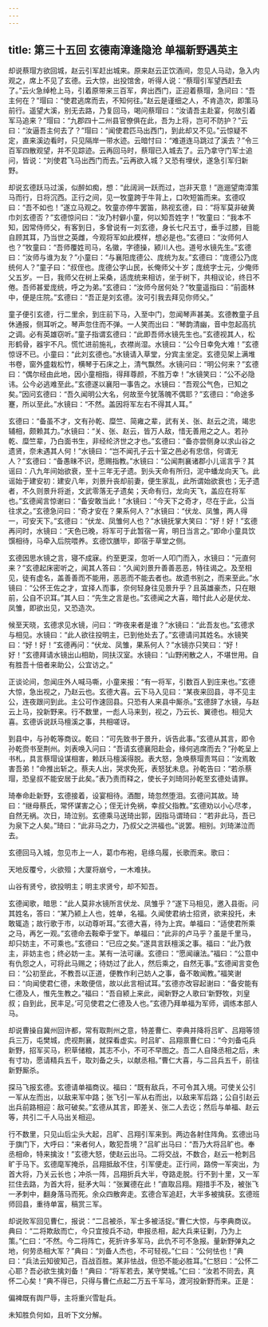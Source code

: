 ```yaml
---
---
---
```

title: 第三十五回 玄德南漳逢隐沧 单福新野遇英主
---

却说蔡瑁方欲回城，赵云引军赶出城来。原来赵云正饮酒间，忽见人马动，急入内观之，席上不见了玄德。云大惊，出投馆舍，听得人说：“蔡瑁引军望西赶去了。”云火急绰枪上马，引着原带来三百军，奔出西门，正迎着蔡瑁，急问曰：“吾主何在？”瑁曰：“使君逃席而去，不知何往。”赵云是谨细之人，不肯造次，即策马前行。遥望大溪，别无去路，乃复回马，喝问蔡瑁曰：“汝请吾主赴宴，何故引着军马追来？”瑁曰：“九郡四十二州县官僚俱在此，吾为上将，岂可不防护？”云曰：“汝逼吾主何去了？”瑁曰：“闻使君匹马出西门，到此却又不见。”云惊疑不定，直来溪边看时，只见隔岸一带水迹。云暗忖曰：“难道连马跳过了溪去？”令三百军四散观望，并不见踪迹。云再回马时，蔡瑁已入城去了。云乃拿守门军士追问，皆说：“刘使君飞马出西门而去。”云再欲入城？又恐有埋伏，遂急引军归新野。

却说玄德跃马过溪，似醉如痴，想：“此阔涧一跃而过，岂非天意！”迤逦望南漳策马而行，日将沉西。正行之间，见一牧童跨于牛背上，口吹短笛而来。玄德叹曰：“吾不如也！”遂立马观之。牧童亦停牛罢笛，熟视玄德，曰：“将军莫非破黄巾刘玄德否？”玄德惊问曰：“汝乃村僻小童，何以知吾姓字！”牧童曰：“我本不知，因常侍师父，有客到日，多曾说有一刘玄德，身长七尺五寸，垂手过膝，目能自顾其耳，乃当世之英雌，今观将军如此模样，想必是也。”玄德曰：“汝师何人也？”牧童曰：“吾师覆姓司马，名徽，字德操，颍川人也。道号水镜先生。”玄德曰：“汝师与谁为友？”小童曰：“与襄阳庞德公、庞统为友。”玄德曰：“庞德公乃庞统何人？”童子曰：“叔侄也。庞德公字山民，长俺师父十岁；庞统字士元，少俺师父五岁。一日，我师父在树上采桑，适庞统来相访，坐于树下，共相议论，终日不倦。吾师甚爱庞统，呼之为弟。”玄德曰：“汝师今居何处？”牧童遥指曰：“前面林中，便是庄院。”玄德曰：“吾正是刘玄德。汝可引我去拜见你师父。”

童子便引玄德，行二里余，到庄前下马，入至中门，忽闻琴声甚美。玄德教童子且休通报，侧耳听之。琴声忽住而不弹。一人笑而出曰：“琴韵清幽，音中忽起高抗之调。必有英雄窃听。”童子指谓玄德曰：“此即吾师水镜先生也。”玄德视其人，松形鹤骨，器宇不凡。慌忙进前施礼，衣襟尚湿。水镜曰：“公今日幸免大难！”玄德惊讶不已。小童曰：“此刘玄德也。”水镜请入草堂，分宾主坐定。玄德见架上满堆书卷，窗外盛栽松竹，横琴于石床之上，清气飘然。水镜问曰：“明公何来？”玄德曰：“偶尔经由此地，因小童相指，得拜尊颜，不胜万幸！”水镜笑曰：“公不必隐讳。公今必逃难至此。”玄德遂以襄阳一事告之。水镜曰：“吾观公气色，已知之矣。”因问玄德曰：“吾久闻明公大名，何故至今犹落魄不偶耶？”玄德曰：“命途多蹇，所以至此。”水镜曰：“不然。盖因将军左右不得其人耳。”

玄德曰：“备虽不才，文有孙乾、糜竺、简雍之辈，武有关、张、赵云之流，竭忠辅相，颇赖其力。”水镜曰：“关、张、赵云，皆万人敌，惜无善用之之人。若孙乾、糜竺辈，乃白面书生，非经纶济世之才也。”玄德曰：“备亦尝侧身以求山谷之遗贤，奈未遇其人何！”水镜曰：“岂不闻孔子云十室之邑必有忠信，何谓无人？”玄德曰：“备愚昧不识，愿赐指教。”水镜曰：“公闻荆襄诸郡小儿谣言乎？其谣曰：八九年间始欲衰，至十三年无孑遗。到头天命有所归，泥中蟠龙向天飞。此谣始于建安初：建安八年，刘景升丧却前妻，便生家乱，此所谓始欲衰也；无孑遗者，不久则景升将逝，文武零落无孑遗矣；天命有归，龙向天飞，盖应在将军也。”玄德闻言惊谢曰：“备安敢当此！”水镜曰：“今天下之奇才，尽在于此，公当往求之。”玄德急问曰：“奇才安在？果系何人？”水镜曰：“伏龙、凤雏，两人得一，可安天下。”玄德曰：“伏龙、凤雏何人也？”水镜抚掌大笑曰：“好！好！”玄德再问时，水镜曰：“天色已晚，将军可于此暂宿一宵，明日当言之。”即命小童具饮馔相待，马牵入后院喂养。玄德饮膳毕，即宿于草堂之侧。

玄德因思水镜之言，寝不成寐。约至更深，忽听一人叩门而入，水镜曰：“元直何来？”玄德起床密听之，闻其人答曰：“久闻刘景升善善恶恶，特往谒之。及至相见，徒有虚名，盖善善而不能用，恶恶而不能去者也。故遗书别之，而来至此。”水镜曰：“公怀王佐之才，宜择人而事，奈何轻身往见景升乎？且英雄豪杰，只在眼前，公自不识耳。”其人曰：“先生之言是也。”玄德闻之大喜，暗忖此人必是伏龙、凤雏，即欲出见，又恐造次。

候至天晓，玄德求见水镜，问曰：“昨夜来者是谁？”水镜曰：“此吾友也。”玄德求与相见。水镜曰：“此人欲往投明主，已到他处去了。”玄德请问其姓名。水镜笑曰：“好！好！”玄德再问：“伏龙、凤雏，果系何人？”水镜亦只笑曰：“好！好！”玄德拜请水镜出山相助，同扶汉室。水镜曰：“山野闲散之人，不堪世用。自有胜吾十倍者来助公，公宜访之。”

正谈论间，忽闻庄外人喊马嘶，小童来报：“有一将军，引数百人到庄来也。”玄德大惊，急出视之，乃赵云也。玄德大喜。云下马入见曰：“某夜来回县，寻不见主公，连夜跟问到此。主公可作速回县。只恐有人来县中厮杀。”玄德辞了水镜，与赵云上马，投新野来。行不数里，一彪人马来到，视之，乃云长、翼德也。相见大喜。玄德诉说跃马檀溪之事，共相嗟讶。

到县中，与孙乾等商议。乾曰：“可先致书于景升，诉告此事。”玄德从其言，即令孙乾赍书至荆州。刘表唤入问曰：“吾请玄德襄阳赴会，缘何逃席而去？”孙乾呈上书札，具言蔡瑁设谋相害，赖跃马檀溪得脱。表大怒，急唤蔡瑁责骂曰：“汝焉敢害吾弟！”命推出斩之。蔡夫人出，哭求免死，表怒犹未息。孙乾告曰：“若杀蔡瑁，恐皇叔不能安居于此矣。”表乃责而释之，使长子刘琦同孙乾至玄德处请罪。

琦奉命赴新野，玄德接着，设宴相待。酒酣，琦忽然堕泪。玄德问其故。琦曰：“继母蔡氏，常怀谋害之心；侄无计免祸，幸叔父指教。”玄德劝以小心尽孝，自然无祸。次日，琦泣别。玄德乘马送琦出郭，因指马谓琦曰：“若非此马，吾已为泉下之人矣。”琦曰：“此非马之力，乃叔父之洪福也。”说罢。相别。刘琦涕泣而去。

玄德回马入城，忽见市上一人，葛巾布袍，皂绦乌履，长歌而来。歌曰：

天地反覆兮，火欲殂；大厦将崩兮，一木难扶。

山谷有贤兮，欲投明主；明主求贤兮，却不知吾。

玄德闻歌，暗思：“此人莫非水镜所言伏龙、凤雏乎？”遂下马相见，邀入县衙。问其姓名，答曰：“某乃颍上人也，姓单，名福。久闻使君纳士招贤，欲来投托，未敢辄造；故行歌于市，以动尊听耳。”玄德大喜，待为上宾。单福曰：“适使君所乘之马，再乞一观。”玄德命去鞍牵于堂下。单福曰：“此非的卢马乎？虽是千里马，却只妨主，不可乘也。”玄德曰：“已应之矣。”遂具言跃檀溪之事。福曰：“此乃救主，非妨主也；终必妨一主。某有一法可禳。玄德曰：“愿闻禳法。”福曰：“公意中有仇怨之人，可将此马赐之；待妨过了此人，然后乘之，自然无事。”玄德闻言变色曰：“公初至此，不教吾以正道，便教作利己妨人之事，备不敢闻教。”福笑谢曰：“向闻使君仁德，未敢便信，故以此言相试耳。”玄德亦改容起谢曰：“备安能有仁德及人，惟先生教之。”福曰：“吾自颍上来此，闻新野之人歌曰‘新野牧，刘皇叔；自到此，民丰足。’可见使君之仁德及人也。”玄德乃拜单福为军师，调练本部人马。

却说曹操自冀州回许都，常有取荆州之意，特差曹仁、李典并降将吕旷、吕翔等领兵三万，屯樊城，虎视荆襄，就探看虚实。时吕旷、吕翔禀曹仁曰：“今刘备屯兵新野，招军买马，积草储粮，其志不小，不可不早图之。吾二人自降丞相之后，未有寸功，愿请精兵五千，取刘备之头，以献丞相。”曹仁大喜，与二吕兵五千，前往新野厮杀。

探马飞报玄德。玄德请单福商议。福曰：“既有敌兵，不可令其入境。可使关公引一军从左而出，以敌来军中路；张飞引一军从右而出，以敌来军后路；公自引赵云出兵前路相迎：敌可破矣。”玄德从其言，即差关、张二人去讫；然后与单福、赵云等，共引二千人马出关相迎。

行不数里，只见山后尘头大起，吕旷、吕翔引军来到。两边各射住阵角。玄德出马于旗门下，大呼曰：“来者何人，敢犯吾境？”吕旷出马曰：“吾乃大将吕旷也。奉丞相命，特来擒汝！”玄德大怒，使赵云出马。二将交战，不数合，赵云一枪刺吕旷于马下。玄德麾军掩杀，吕翔抵敌不住，引军便走。正行间，路傍一军突出，为首大将，乃关云长也；冲杀一阵，吕翔折兵大半，夺路走脱。行不到十里，又一军拦住去路，为首大将，挺矛大叫：“张翼德在此！”直取吕翔。翔措手不及，被张飞一矛刺中，翻身落马而死。余众四散奔走。玄德合军追赶，大半多被擒获。玄德班师回县，重待单富，稿赏三军。

却说败军回见曹仁，报说：“二吕被杀，军士多被活捉。”曹仁大惊，与李典商议。典曰：“二将欺敌而亡，今只宜按兵不动，申报丞相，起大兵来征剿，乃为上策。”仁曰：“不然。今二将阵亡，死折许多军马，此仇不可不急报。量新野弹丸之地，何劳丞相大军？”典曰：“刘备人杰也，不可轻视。”仁曰：“公何怯也！”典曰：“兵法云知彼知己，百战百胜。某非怯战，但恐不能必胜耳。”仁怒曰：“公怀二心耶？吾必欲生擒刘备！”典曰：“将军若去，某守樊城。”仁曰：“汝若不同去，真怀二心矣！”典不得已，只得与曹仁点起二万五千军马，渡河投新野而来。正是：

偏裨既有舆尸辱，主将重兴雪耻兵。

未知胜负何如，且听下文分解。